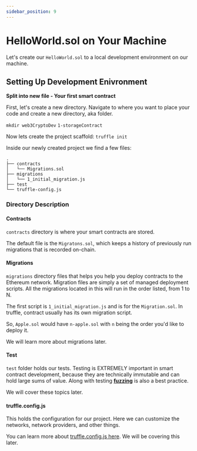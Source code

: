 ```yaml
---
sidebar_position: 9
---
```


# HelloWorld.sol on Your Machine

Let's create our `HelloWorld.sol` to a local development environment on our machine.

## Setting Up Development Enivronment

**Split into new file - Your first smart contract**

First, let's create a new directory. Navigate to where you want to place your code and create a new directory, aka folder.

`mkdir web3CryptoDev`
`1-storageContract`

Now lets create the project scaffold:
`truffle init`

Inside our newly created project we find a few files:

```
.
├── contracts
│   └── Migrations.sol
├── migrations
│   └── 1_initial_migration.js
├── test
└── truffle-config.js
```

### Directory Description

#### Contracts

`contracts` directory is where your smart contracts are stored.

The default file is the `Migratons.sol`, which keeps a history of previously run migrations that is recorded on-chain.

#### Migrations

`migrations` directory files that helps you help you deploy contracts to the Ethereum network. Migration files are simply a set of managed deployment scripts. All the migrations located in this will run in the order listed, from 1 to N.

The first script is `1_initial_migration.js` and is for the `Migration.sol`. In truffle, contract usually has its own migration script.

So, `Apple.sol` would have `n-apple.sol` with `n` being the order you'd like to deploy it.

We will learn more about migrations later.

#### Test

`test` folder holds our tests. Testing is EXTREMELY important in smart contract development, because they are technically immutable and can hold large sums of value. Along with testing [**fuzzing**](https://consensys.net/diligence/scribble/) is also a best practice.

We will cover these topics later.

#### truffle.config.js

This holds the configuration for our project. Here we can customize the networks, network providers, and other things.

You can learn more about [truffle.config.js here](https://trufflesuite.com/docs/truffle/reference/configuration/). We will be covering this later.
